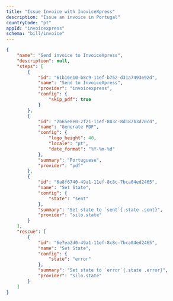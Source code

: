 ```yaml
---
title: "Issue Invoice with InoviceXpress"
description: "Issue an invoice in Portugal"
countryCode: "pt"
appId: "invoicexpress"
schema: "bill/invoice"
---
```



```json
{
    "name": "Send invoice to InvoiceXpress",
    "description": null,
    "steps": [
        {
            "id": "61b16e10-b8c9-11ef-b752-d31a7493e92d",
            "name": "Send to InvoiceXpress",
            "provider": "invoicexpress",
            "config": {
                "skip_pdf": true
            }
        },
        {
            "id": "2b65e8e0-2f21-11ef-803c-8d182b3d70cd",
            "name": "Generate PDF",
            "config": {
                "logo_height": 40,
                "locale": "pt",
                "date_format": "%Y-%m-%d"
            },
            "summary": "Portuguese",
            "provider": "pdf"
        },
        {
            "id": "6a8f6740-49a1-11ef-8c8c-7bca04ed2465",
            "name": "Set State",
            "config": {
                "state": "sent"
            },
            "summary": "Set state to `sent`{.state .sent}",
            "provider": "silo.state"
        }
    ],
    "rescue": [
        {
            "id": "6e7ea2d0-49a1-11ef-8c8c-7bca04ed2465",
            "name": "Set State",
            "config": {
                "state": "error"
            },
            "summary": "Set state to `error`{.state .error}",
            "provider": "silo.state"
        }
    ]
}
```